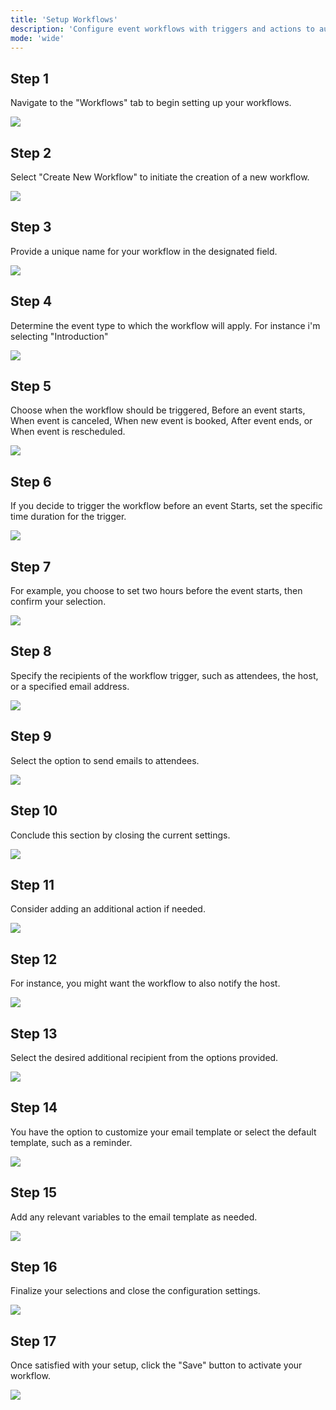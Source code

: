 ```yaml
---
title: 'Setup Workflows'
description: 'Configure event workflows with triggers and actions to automate notifications seamlessly.'
mode: 'wide'
---
```


## Step 1

Navigate to the "Workflows" tab to begin setting up your workflows.

<Frame><img src="/images/Workflow/image1.jpg" /></Frame>

## Step 2

Select "Create New Workflow" to initiate the creation of a new workflow.

<Frame><img src="/images/Workflow/image2.jpg" /></Frame>

## Step 3

Provide a unique name for your workflow in the designated field.

<Frame><img src="/images/Workflow/image3.jpg" /></Frame>

## Step 4

Determine the event type to which the workflow will apply. For instance i'm selecting "Introduction"

<Frame><img src="/images/Workflow/image4.jpg" /></Frame>

## Step 5

Choose when the workflow should be triggered, Before an event starts, When event is canceled, When new event is booked, After event ends, or When event is rescheduled.

<Frame><img src="/images/Workflow/image5.jpg" /></Frame>

## Step 6

If you decide to trigger the workflow before an event Starts, set the specific time duration for the trigger.

<Frame><img src="/images/Workflow/image6.jpg" /></Frame>

## Step 7

For example, you choose to set two hours before the event starts, then confirm your selection.

<Frame><img src="/images/Workflow/image7.jpg" /></Frame>

## Step 8

Specify the recipients of the workflow trigger, such as attendees, the host, or a specified email address.

<Frame><img src="/images/Workflow/image8.jpg" /></Frame>

## Step 9

Select the option to send emails to attendees.

<Frame><img src="/images/Workflow/image9.jpg" /></Frame>

## Step 10

Conclude this section by closing the current settings.

<Frame><img src="/images/Workflow/image10.jpg" /></Frame>

## Step 11

Consider adding an additional action if needed.

<Frame><img src="/images/Workflow/image11.jpg" /></Frame>

## Step 12

For instance, you might want the workflow to also notify the host.

<Frame><img src="/images/Workflow/image12.jpg" /></Frame>

## Step 13

Select the desired additional recipient from the options provided.

<Frame><img src="/images/Workflow/image13.jpg" /></Frame>

## Step 14

You have the option to customize your email template or select the default template, such as a reminder.

<Frame><img src="/images/Workflow/image14.jpg" /></Frame>

## Step 15

Add any relevant variables to the email template as needed.

<Frame><img src="/images/Workflow/image15.jpg" /></Frame>

## Step 16

Finalize your selections and close the configuration settings.

<Frame><img src="/images/Workflow/image16.jpg" /></Frame>

## Step 17

Once satisfied with your setup, click the "Save" button to activate your workflow.

<Frame><img src="/images/Workflow/image17.jpg" /></Frame>

